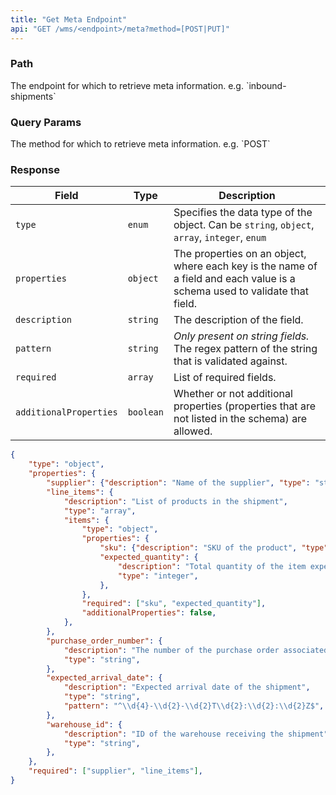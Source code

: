 ```yaml
---
title: "Get Meta Endpoint"
api: "GET /wms/<endpoint>/meta?method=[POST|PUT]"
---
```


<Snippet file="headers.mdx" />

### Path

<ParamField path="endpoint" type="string" required>
  The endpoint for which to retrieve meta information. e.g. `inbound-shipments`
</ParamField>

### Query Params

<ParamField path="method" type="string" required>
  The method for which to retrieve meta information. e.g. `POST`
</ParamField>

### Response


| Field | Type | Description |
| --- | --- | --- |
| `type` | `enum` | Specifies the data type of the object. Can be ```string```, ```object```, ```array```, ```integer```, ```enum``` |
| `properties` | `object` | The properties on an object, where each key is the name of a field and each value is a schema used to validate that field. |
| `description` | `string` | The description of the field. |
| `pattern` | `string` | _Only present on string fields._ The regex pattern of the string that is validated against. |
| `required` | `array` | List of required fields. |
| `additionalProperties` | `boolean` | Whether or not additional properties (properties that are not listed in the schema) are allowed. |


<ResponseExample>

```json Response
{
    "type": "object",
    "properties": {
        "supplier": {"description": "Name of the supplier", "type": "string"},
        "line_items": {
            "description": "List of products in the shipment",
            "type": "array",
            "items": {
                "type": "object",
                "properties": {
                    "sku": {"description": "SKU of the product", "type": "string"},
                    "expected_quantity": {
                        "description": "Total quantity of the item expected to be received",
                        "type": "integer",
                    },
                },
                "required": ["sku", "expected_quantity"],
                "additionalProperties": false,
            },
        },
        "purchase_order_number": {
            "description": "The number of the purchase order associated with the inbound shipment",
            "type": "string",
        },
        "expected_arrival_date": {
            "description": "Expected arrival date of the shipment",
            "type": "string",
            "pattern": "^\\d{4}-\\d{2}-\\d{2}T\\d{2}:\\d{2}:\\d{2}Z$",
        },
        "warehouse_id": {
            "description": "ID of the warehouse receiving the shipment",
            "type": "string",
        },
    },
    "required": ["supplier", "line_items"],
}
```

</ResponseExample>
